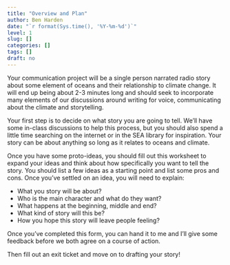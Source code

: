 ```yaml
---
title: "Overview and Plan"
author: Ben Harden
date: "`r format(Sys.time(), '%Y-%m-%d')`"
level: 1
slug: []
categories: []
tags: []
draft: no
---
```


Your communication project will be a single person narrated radio story about some element of oceans and their relationship to climate change. It will end up being about 2-3 minutes long and should seek to incorporate many elements of our discussions around writing for voice, communicating about the climate and storytelling.

Your first step is to decide on what story you are going to tell. We'll have some in-class discussions to help this process, but you should also spend a little time searching on the internet or in the SEA library for inspiration. Your story can be about anything so long as it relates to oceans and climate. 

Once you have some proto-ideas, you should fill out this worksheet to expand your ideas and think about how specifically you want to tell the story. You should list a few ideas as a starting point and list some pros and cons. Once you've settled on an idea, you will need to explain:

* What you story will be about?
* Who is the main character and what do they want?
* What happens at the beginning, middle and end?
* What kind of story will this be?
* How you hope this story will leave people feeling?

Once you've completed this form, you can hand it to me and I'll give some feedback before we both agree on a course of action.

Then fill out an exit ticket and move on to drafting your story!